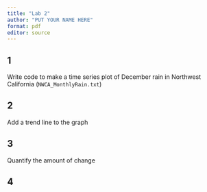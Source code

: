 ```yaml
---
title: "Lab 2"
author: "PUT YOUR NAME HERE"
format: pdf
editor: source
---
```


## 1 
Write code to make a time series plot of December rain in Northwest California (`NWCA_MonthlyRain.txt`)

## 2 
Add a trend line to the graph

## 3 
Quantify the amount of change

## 4



